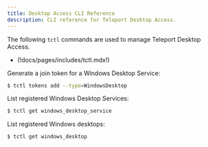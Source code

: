 ```yaml
---
title: Desktop Access CLI Reference
description: CLI reference for Teleport Desktop Access.
---
```


The following `tctl` commands are used to manage Teleport Desktop Access.

- (!docs/pages/includes/tctl.mdx!)

Generate a join token for a Windows Desktop Service:

```sh
$ tctl tokens add --type=WindowsDesktop
```

List registered Windows Desktop Services:

```sh
$ tctl get windows_desktop_service
```

List registered Windows desktops:

```sh
$ tctl get windows_desktop
```
